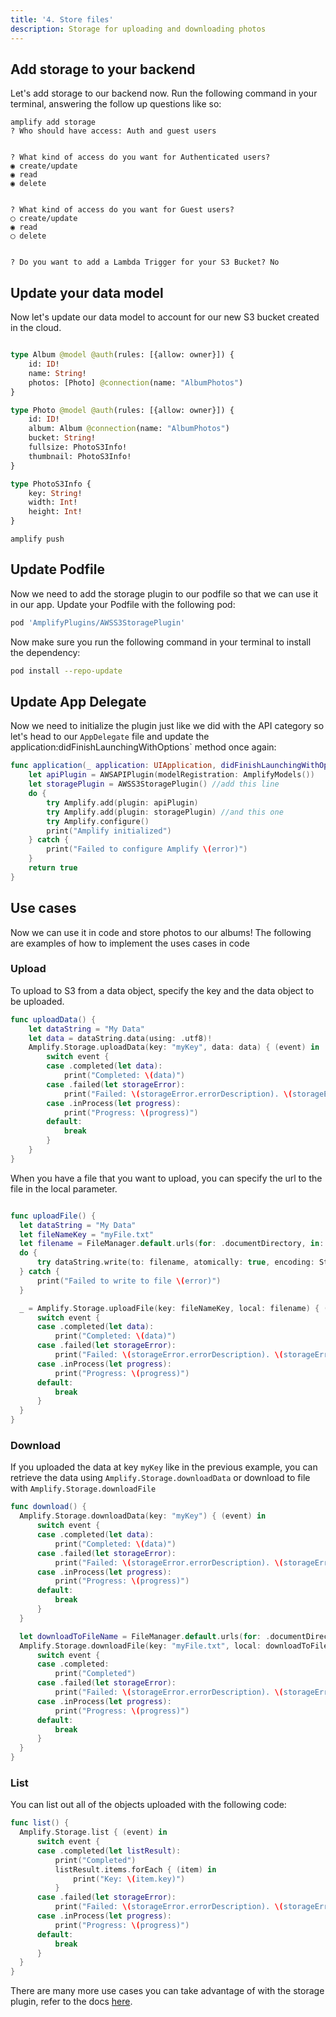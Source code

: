 ```yaml
---
title: '4. Store files'
description: Storage for uploading and downloading photos
---
```


## Add storage to your backend

Let's add storage to our backend now. Run the following command in your terminal, answering the follow up questions like so:

```
amplify add storage
? Who should have access: Auth and guest users


? What kind of access do you want for Authenticated users? 
◉ create/update
◉ read
◉ delete


? What kind of access do you want for Guest users? 
◯ create/update
◉ read
◯ delete


? Do you want to add a Lambda Trigger for your S3 Bucket? No
```

## Update your data model

Now let's update our data model to account for our new S3 bucket created in the cloud.

```js:amplify/backend/api/photoalbums/schema.graphql

type Album @model @auth(rules: [{allow: owner}]) {
    id: ID!
    name: String!
    photos: [Photo] @connection(name: "AlbumPhotos")
}

type Photo @model @auth(rules: [{allow: owner}]) {
    id: ID!
    album: Album @connection(name: "AlbumPhotos")
    bucket: String!
    fullsize: PhotoS3Info!
    thumbnail: PhotoS3Info!
}

type PhotoS3Info {
    key: String!
    width: Int!
    height: Int!
}
```

```
amplify push
```

## Update Podfile

Now we need to add the storage plugin to our podfile so that we can use it in our app. Update your Podfile with the following pod:

```ruby
pod 'AmplifyPlugins/AWSS3StoragePlugin'
```
Now make sure you run the following command in your terminal to install the dependency:

```bash
pod install --repo-update
```

## Update App Delegate

Now we need to initialize the plugin just like we did with the API category so let's head to our `AppDelegate` file and update the application:didFinishLaunchingWithOptions` method once again:

```swift
func application(_ application: UIApplication, didFinishLaunchingWithOptions launchOptions: [UIApplication.LaunchOptionsKey: Any]?) -> Bool {
    let apiPlugin = AWSAPIPlugin(modelRegistration: AmplifyModels())
    let storagePlugin = AWSS3StoragePlugin() //add this line
    do {
        try Amplify.add(plugin: apiPlugin)
        try Amplify.add(plugin: storagePlugin) //and this one
        try Amplify.configure()
        print("Amplify initialized")
    } catch {
        print("Failed to configure Amplify \(error)")
    }
    return true
}
```

## Use cases

Now we can use it in code and store photos to our albums! The following are examples of how to implement the uses cases in code

### Upload

To upload to S3 from a data object, specify the key and the data object to be uploaded.

```swift
func uploadData() {
    let dataString = "My Data"
    let data = dataString.data(using: .utf8)!
    Amplify.Storage.uploadData(key: "myKey", data: data) { (event) in
        switch event {
        case .completed(let data):
            print("Completed: \(data)")
        case .failed(let storageError):
            print("Failed: \(storageError.errorDescription). \(storageError.recoverySuggestion)")
        case .inProcess(let progress):
            print("Progress: \(progress)")
        default:
            break
        }
    }
}
```
When you have a file that you want to upload, you can specify the url to the file in the local parameter.

```swift

func uploadFile() {
  let dataString = "My Data"
  let fileNameKey = "myFile.txt"
  let filename = FileManager.default.urls(for: .documentDirectory, in: .userDomainMask)[0].appendingPathComponent(fileNameKey)
  do {
      try dataString.write(to: filename, atomically: true, encoding: String.Encoding.utf8)
  } catch {
      print("Failed to write to file \(error)")
  }

  _ = Amplify.Storage.uploadFile(key: fileNameKey, local: filename) { (event) in
      switch event {
      case .completed(let data):
          print("Completed: \(data)")
      case .failed(let storageError):
          print("Failed: \(storageError.errorDescription). \(storageError.recoverySuggestion)")
      case .inProcess(let progress):
          print("Progress: \(progress)")
      default:
          break
      }
  }
}
```

### Download

If you uploaded the data at key `myKey` like in the previous example, you can retrieve the data using `Amplify.Storage.downloadData` or download to file with `Amplify.Storage.downloadFile`

```swift
func download() {
  Amplify.Storage.downloadData(key: "myKey") { (event) in
      switch event {
      case .completed(let data):
          print("Completed: \(data)")
      case .failed(let storageError):
          print("Failed: \(storageError.errorDescription). \(storageError.recoverySuggestion)")
      case .inProcess(let progress):
          print("Progress: \(progress)")
      default:
          break
      }
  }

  let downloadToFileName = FileManager.default.urls(for: .documentDirectory, in: .userDomainMask)[0].appendingPathComponent("myFile.txt")
  Amplify.Storage.downloadFile(key: "myFile.txt", local: downloadToFileName) { (event) in
      switch event {
      case .completed:
          print("Completed")
      case .failed(let storageError):
          print("Failed: \(storageError.errorDescription). \(storageError.recoverySuggestion)")
      case .inProcess(let progress):
          print("Progress: \(progress)")
      default:
          break
      }
  }
}
```

### List 

You can list out all of the objects uploaded with the following code:

```swift
func list() {
  Amplify.Storage.list { (event) in
      switch event {
      case .completed(let listResult):
          print("Completed")
          listResult.items.forEach { (item) in
              print("Key: \(item.key)")
          }
      case .failed(let storageError):
          print("Failed: \(storageError.errorDescription). \(storageError.recoverySuggestion)")
      case .inProcess(let progress):
          print("Progress: \(progress)")
      default:
          break
      }
  }
}
```
There are many more use cases you can take advantage of with the storage plugin, refer to the docs [here](https://aws-amplify.github.io/docs/ios/storage).
